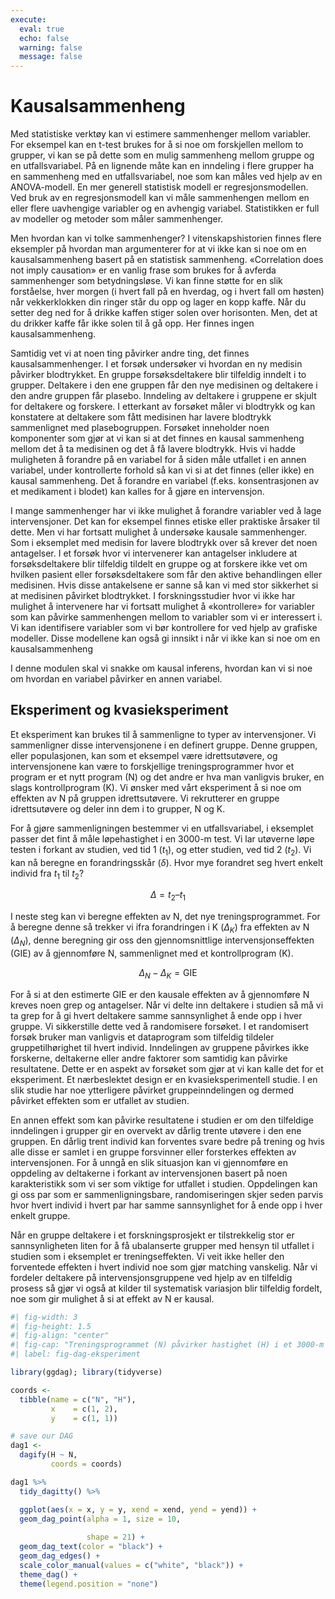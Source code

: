 ```yaml
---
execute: 
  eval: true
  echo: false
  warning: false
  message: false
---
```


# Kausalsammenheng

Med statistiske verktøy kan vi estimere sammenhenger mellom variabler. For eksempel kan en t-test brukes for å si noe om forskjellen mellom to grupper, vi kan se på dette som en mulig sammenheng mellom gruppe og en utfallsvariabel. På en lignende måte kan en inndeling i flere grupper ha en sammenheng med en utfallsvariabel, noe som kan måles ved hjelp av en ANOVA-modell. En mer generell statistisk modell er regresjonsmodellen. Ved bruk av en regresjonsmodell kan vi måle sammenhengen mellom en eller flere uavhengige variabler og en avhengig variabel. Statistikken er full av modeller og metoder som måler sammenhenger.

Men hvordan kan vi tolke sammenhenger? I vitenskapshistorien finnes flere eksempler på hvordan man argumenterer for at vi ikke kan si noe om en kausalsammenheng basert på en statistisk sammenheng. «Correlation does not imply causation» er en vanlig frase som brukes for å avferda sammenhenger som betydningsløse. Vi kan finne støtte for en slik forståelse, hver morgen (i hvert fall på en hverdag, og i hvert fall om høsten) når vekkerklokken din ringer står du opp og lager en kopp kaffe. Når du setter deg ned for å drikke kaffen stiger solen over horisonten. Men, det at du drikker kaffe får ikke solen til å gå opp. Her finnes ingen kausalsammenheng. 

Samtidig vet vi at noen ting påvirker andre ting, det finnes kausalsammenhenger. I et forsøk undersøker vi hvordan en ny medisin påvirker blodtrykket. En gruppe forsøksdeltakere blir tilfeldig inndelt i to grupper. Deltakere i den ene gruppen får den nye medisinen og deltakere i den andre gruppen får plasebo. Inndeling av deltakere i gruppene er skjult for deltakere og forskere. I etterkant av forsøket måler vi blodtrykk og kan konstatere at deltakere som fått medisinen har lavere blodtrykk sammenlignet med plasebogruppen. Forsøket inneholder noen komponenter som gjør at vi kan si at det finnes en kausal sammenheng mellom det å ta medisinen og det å få lavere blodtrykk. Hvis vi hadde muligheten å forandre på en variabel for å siden måle utfallet i en annen variabel, under kontrollerte forhold så kan vi si at det finnes (eller ikke) en kausal sammenheng. Det å forandre en variabel (f.eks. konsentrasjonen av et medikament i blodet) kan kalles for å gjøre en intervensjon.  

I mange sammenhenger har vi ikke mulighet å forandre variabler ved å lage intervensjoner. Det kan for eksempel finnes etiske eller praktiske årsaker til dette. Men vi har fortsatt mulighet å undersøke kausale sammenhenger. Som i eksemplet med medisin for lavere blodtrykk over så krever det noen antagelser. I et forsøk hvor vi intervenerer kan antagelser inkludere at forsøksdeltakere blir tilfeldig tildelt en gruppe og at forskere ikke vet om hvilken pasient eller forsøksdeltakere som får den aktive behandlingen eller medisinen. Hvis disse antakelsene er sanne så kan vi med stor sikkerhet si at medisinen påvirket blodtrykket. I forskningsstudier hvor vi ikke har mulighet å intervenere har vi fortsatt mulighet å «kontrollere» for variabler som kan påvirke sammenhengen mellom to variabler som vi er interessert i. Vi kan identifisere variabler som vi bør kontrollere for ved hjelp av grafiske modeller. Disse modellene kan også gi innsikt i når vi ikke kan si noe om en kausalsammenheng  

I denne modulen skal vi snakke om kausal inferens, hvordan kan vi si noe om hvordan en variabel påvirker en annen variabel. 

## Eksperiment og kvasieksperiment 

Et eksperiment kan brukes til å sammenligne to typer av intervensjoner. Vi sammenligner disse intervensjonene i en definert gruppe. Denne gruppen, eller populasjonen, kan som et eksempel være idrettsutøvere, og intervensjonene kan være to forskjellige treningsprogrammer hvor et program er et nytt program (N) og det andre er hva man vanligvis bruker, en slags kontrollprogram (K). Vi ønsker med vårt eksperiment å si noe om effekten av N på gruppen idrettsutøvere. Vi rekrutterer en gruppe idrettsutøvere og deler inn dem i to grupper, N og K. 

For å gjøre sammenligningen bestemmer vi en utfallsvariabel, i eksemplet passer det fint å måle løpehastighet i en 3000-m test. Vi lar utøverne løpe testen i forkant av studien, ved tid 1 ($t_1$), og etter studien, ved tid 2 ($t_2$). Vi kan nå beregne en forandringsskår ($\delta$). Hvor mye forandret seg hvert enkelt individ fra $t_1$ til $t_2$? 

$$\Delta = t_2 – t_1$$ 

I neste steg kan vi beregne effekten av N, det nye treningsprogrammet. For å beregne denne så trekker vi ifra forandringen i K ($\Delta_K$) fra effekten av N ($\Delta_N$), denne beregning gir oss den gjennomsnittlige intervensjonseffekten (GIE) av å gjennomføre N, sammenlignet med et kontrollprogram (K). 

$$ \Delta_N - \Delta_K = \text{GIE}$$ 

For å si at den estimerte GIE er den kausale effekten av å gjennomføre N kreves noen grep og antagelser. Når vi delte inn deltakere i studien så må vi ta grep for å gi hvert deltakere samme sannsynlighet å ende opp i hver gruppe. Vi sikkerstille dette ved å randomisere forsøket. I et randomisert forsøk bruker man vanligvis et dataprogram som tilfeldig tildeler gruppetilhørighet til hvert individ. Inndelingen av gruppene påvirkes ikke forskerne, deltakerne eller andre faktorer som samtidig kan påvirke resultatene. Dette er en aspekt av forsøket som gjør at vi kan kalle det for et eksperiment. Et nærbeslektet design er en kvasieksperimentell studie. I en slik studie har noe ytterligere påvirket gruppeinndelingen og dermed påvirket effekten som er utfallet av studien.  

En annen effekt som kan påvirke resultatene i studien er om den tilfeldige inndelingen i grupper gir en overvekt av dårlig trente utøvere i den ene gruppen. En dårlig trent individ kan forventes svare bedre på trening og hvis alle disse er samlet i en gruppe forsvinner eller forsterkes effekten av intervensjonen. For å unngå en slik situasjon kan vi gjennomføre en oppdeling av deltakerne i forkant av intervensjonen basert på noen karakteristikk som vi ser som viktige for utfallet i studien. Oppdelingen kan gi oss par som er sammenligningsbare, randomiseringen skjer seden parvis hvor hvert individ i hvert par har samme sannsynlighet for å ende opp i hver enkelt gruppe. 

Når en gruppe deltakere i et forskningsprosjekt er tilstrekkelig stor er sannsynligheten liten for å få ubalanserte grupper med hensyn til utfallet i studien som i eksemplet er treningseffekten. Vi veit ikke heller den forventede effekten i hvert individ noe som gjør matching vanskelig. Når vi fordeler deltakere på intervensjonsgruppene ved hjelp av en tilfeldig prosess så gjør vi også at kilder til systematisk variasjon blir tilfeldig fordelt, noe som gir mulighet å si at effekt av N er kausal. 

 

 

 





```r
#| fig-width: 3
#| fig-height: 1.5
#| fig-align: "center"
#| fig-cap: "Treningsprogrammet (N) påvirker hastighet (H) i et 3000-m løpetest."
#| label: fig-dag-eksperiment

library(ggdag); library(tidyverse)

coords <-
  tibble(name = c("N", "H"),
         x    = c(1, 2),
         y    = c(1, 1))

# save our DAG
dag1 <-
  dagify(H ~ N,
         coords = coords)

dag1 %>%
  tidy_dagitty() %>%

  ggplot(aes(x = x, y = y, xend = xend, yend = yend)) +
  geom_dag_point(alpha = 1, size = 10, 
         
                 shape = 21) +
  geom_dag_text(color = "black") +
  geom_dag_edges() + 
  scale_color_manual(values = c("white", "black")) +
  theme_dag() + 
  theme(legend.position = "none") 

```








